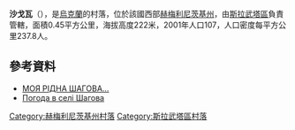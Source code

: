 {{coord|50|31|34|N|27|7|26|E|scale:100000|display=title}}

'''沙戈瓦'''（{{lang-uk|Шагова}}），是[[烏克蘭|烏克蘭]]的村落，位於該國西部[[赫梅利尼茨基州|赫梅利尼茨基州]]，由[[斯拉武塔區|斯拉武塔區]]負責管轄，面積0.45平方公里，海拔高度222米，2001年人口107，人口密度每平方公里237.8人。

==參考資料==
* [https://web.archive.org/web/20140328054630/http://slavuta.info/index.php?page_add=page_stattya&year=2011&month=10&key=1318104575&nameph1=1.jpg&nameph2=2.jpg&nameph3=3.jpg МОЯ РІДНА ШАГОВА…]
* [http://weather.in.ua/ua/hmel'nickaja/28631 Погода в селі Шагова]{{Wayback|url=http://weather.in.ua/ua/hmel%27nickaja/28631 |date=20111220081225 }}

{{DEFAULTSORT:Шагова}}
[[Category:赫梅利尼茨基州村落|Category:赫梅利尼茨基州村落]]
[[Category:斯拉武塔區村落|Category:斯拉武塔區村落]]


{{Khmelnytskyi-geo-stub}}